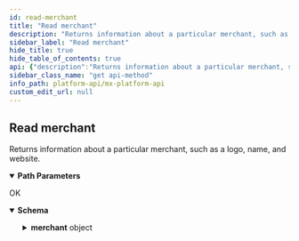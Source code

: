 ```yaml
---
id: read-merchant
title: "Read merchant"
description: "Returns information about a particular merchant, such as a logo, name, and website."
sidebar_label: "Read merchant"
hide_title: true
hide_table_of_contents: true
api: {"description":"Returns information about a particular merchant, such as a logo, name, and website.","operationId":"readMerchant","parameters":[{"description":"The unique id for a `merchant`.","example":"MCH-7ed79542-884d-2b1b-dd74-501c5cc9d25b","in":"path","name":"merchant_guid","required":true,"schema":{"type":"string"}}],"responses":{"200":{"content":{"application/vnd.mx.api.v1+json":{"schema":{"properties":{"merchant":{"properties":{"created_at":{"example":"2017-04-20T19:30:12.000Z","nullable":true,"type":"string"},"guid":{"example":"MCH-7ed79542-884d-2b1b-dd74-501c5cc9d25b","nullable":true,"type":"string"},"logo_url":{"example":"https://s3.amazonaws.com/MD_Assets/merchant_logos/comcast.png","nullable":true,"type":"string"},"name":{"example":"Comcast","nullable":true,"type":"string"},"updated_at":{"example":"2018-09-28T21:13:53.000Z","nullable":true,"type":"string"},"website_url":{"example":"https://www.xfinity.com","nullable":true,"type":"string"}},"type":"object"}},"type":"object"}}},"description":"OK"}},"tags":["merchants"],"method":"get","path":"/merchants/{merchant_guid}","servers":[{"url":"https://api.mx.com"},{"url":"https://int-api.mx.com"}],"security":[{"basicAuth":[]}],"securitySchemes":{"basicAuth":{"scheme":"basic","type":"http"}},"info":{"contact":{"name":"MX Platform API","url":"https://www.mx.com/products/platform-api"},"description":"The MX Platform API is a powerful, fully-featured API designed to make aggregating and enhancing financial data easy and reliable. It can seamlessly connect your app or website to tens of thousands of financial institutions.","title":"MX Platform API","version":"0.1.0"},"postman":{"name":"Read merchant","description":{"content":"Returns information about a particular merchant, such as a logo, name, and website.","type":"text/plain"},"url":{"path":["merchants",":merchant_guid"],"host":["{{baseUrl}}"],"query":[],"variable":[{"disabled":false,"description":{"content":"(Required) The unique id for a `merchant`.","type":"text/plain"},"type":"any","value":"","key":"merchant_guid"}]},"header":[{"key":"Accept","value":"application/vnd.mx.api.v1+json"}],"method":"GET"}}
sidebar_class_name: "get api-method"
info_path: platform-api/mx-platform-api
custom_edit_url: null
---
```



## Read merchant



Returns information about a particular merchant, such as a logo, name, and website.

<details style={{"marginBottom":"1rem"}} data-collapsed={false} open={true}><summary style={{}}><strong>Path Parameters</strong></summary><div><ul><ParamsItem className={"paramsItem"} param={{"description":"The unique id for a `merchant`.","example":"MCH-7ed79542-884d-2b1b-dd74-501c5cc9d25b","in":"path","name":"merchant_guid","required":true,"schema":{"type":"string"}}}></ParamsItem></ul></div></details><div><ApiTabs><TabItem label={"200"} value={"200"}><div>

OK

</div><div><MimeTabs schemaType={"response"}><TabItem label={"application/vnd.mx.api.v1+json"} value={"application/vnd.mx.api.v1+json"}><SchemaTabs><TabItem label={"Schema"} value={"Schema"}><details style={{}} data-collapsed={false} open={true}><summary style={{"textAlign":"left"}}><strong>Schema</strong></summary><div style={{"textAlign":"left","marginLeft":"1rem"}}></div><ul style={{"marginLeft":"1rem"}}><SchemaItem collapsible={true} className={"schemaItem"}><details style={{}}><summary style={{}}><strong>merchant</strong><span style={{"opacity":"0.6"}}> object</span></summary><div style={{"marginLeft":"1rem"}}><SchemaItem collapsible={false} name={"created_at"} required={false} schemaName={"string"} qualifierMessage={undefined} schema={{"example":"2017-04-20T19:30:12.000Z","nullable":true,"type":"string"}}></SchemaItem><SchemaItem collapsible={false} name={"guid"} required={false} schemaName={"string"} qualifierMessage={undefined} schema={{"example":"MCH-7ed79542-884d-2b1b-dd74-501c5cc9d25b","nullable":true,"type":"string"}}></SchemaItem><SchemaItem collapsible={false} name={"logo_url"} required={false} schemaName={"string"} qualifierMessage={undefined} schema={{"example":"https://s3.amazonaws.com/MD_Assets/merchant_logos/comcast.png","nullable":true,"type":"string"}}></SchemaItem><SchemaItem collapsible={false} name={"name"} required={false} schemaName={"string"} qualifierMessage={undefined} schema={{"example":"Comcast","nullable":true,"type":"string"}}></SchemaItem><SchemaItem collapsible={false} name={"updated_at"} required={false} schemaName={"string"} qualifierMessage={undefined} schema={{"example":"2018-09-28T21:13:53.000Z","nullable":true,"type":"string"}}></SchemaItem><SchemaItem collapsible={false} name={"website_url"} required={false} schemaName={"string"} qualifierMessage={undefined} schema={{"example":"https://www.xfinity.com","nullable":true,"type":"string"}}></SchemaItem></div></details></SchemaItem></ul></details></TabItem><TabItem label={"Example (from schema)"} value={"Example (from schema)"}><ResponseSamples responseExample={"{\n  \"merchant\": {\n    \"created_at\": \"2017-04-20T19:30:12.000Z\",\n    \"guid\": \"MCH-7ed79542-884d-2b1b-dd74-501c5cc9d25b\",\n    \"logo_url\": \"https://s3.amazonaws.com/MD_Assets/merchant_logos/comcast.png\",\n    \"name\": \"Comcast\",\n    \"updated_at\": \"2018-09-28T21:13:53.000Z\",\n    \"website_url\": \"https://www.xfinity.com\"\n  }\n}"} language={"json"}></ResponseSamples></TabItem></SchemaTabs></TabItem></MimeTabs></div></TabItem></ApiTabs></div>
      